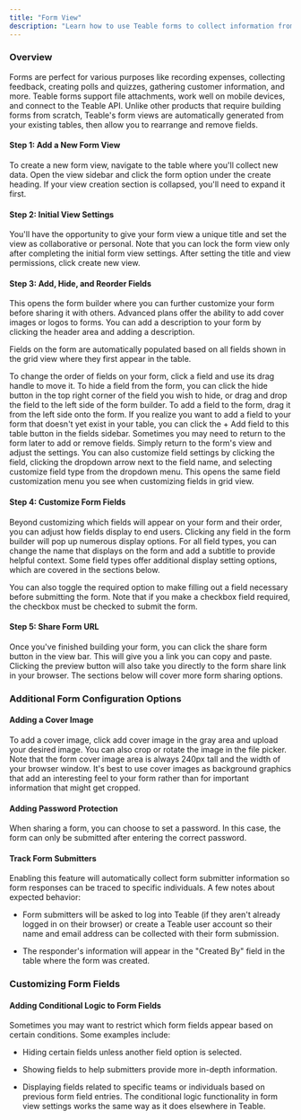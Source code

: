 ```yaml
---
title: "Form View"
description: "Learn how to use Teable forms to collect information from anyone and automatically save it to your Teable base. Each form submission creates a new record in the table where the form view was created."
---
```


### Overview

Forms are perfect for various purposes like recording expenses, collecting feedback, creating polls and quizzes, gathering customer information, and more. Teable forms support file attachments, work well on mobile devices, and connect to the Teable API. Unlike other products that require building forms from scratch, Teable's form views are automatically generated from your existing tables, then allow you to rearrange and remove fields.

#### Step 1: Add a New Form View

To create a new form view, navigate to the table where you'll collect new data. Open the view sidebar and click the form option under the create heading. If your view creation section is collapsed, you'll need to expand it first.

#### Step 2: Initial View Settings

You'll have the opportunity to give your form view a unique title and set the view as collaborative or personal. Note that you can lock the form view only after completing the initial form view settings. After setting the title and view permissions, click create new view.

#### Step 3: Add, Hide, and Reorder Fields

This opens the form builder where you can further customize your form before sharing it with others. Advanced plans offer the ability to add cover images or logos to forms. You can add a description to your form by clicking the header area and adding a description.

Fields on the form are automatically populated based on all fields shown in the grid view where they first appear in the table.

To change the order of fields on your form, click a field and use its drag handle to move it. To hide a field from the form, you can click the hide button in the top right corner of the field you wish to hide, or drag and drop the field to the left side of the form builder. To add a field to the form, drag it from the left side onto the form. If you realize you want to add a field to your form that doesn't yet exist in your table, you can click the + Add field to this table button in the fields sidebar. Sometimes you may need to return to the form later to add or remove fields. Simply return to the form's view and adjust the settings. You can also customize field settings by clicking the field, clicking the dropdown arrow next to the field name, and selecting customize field type from the dropdown menu. This opens the same field customization menu you see when customizing fields in grid view.

#### Step 4: Customize Form Fields

Beyond customizing which fields will appear on your form and their order, you can adjust how fields display to end users. Clicking any field in the form builder will pop up numerous display options. For all field types, you can change the name that displays on the form and add a subtitle to provide helpful context. Some field types offer additional display setting options, which are covered in the sections below.

You can also toggle the required option to make filling out a field necessary before submitting the form. Note that if you make a checkbox field required, the checkbox must be checked to submit the form.

#### Step 5: Share Form URL

Once you've finished building your form, you can click the share form button in the view bar. This will give you a link you can copy and paste. Clicking the preview button will also take you directly to the form share link in your browser. The sections below will cover more form sharing options.

### Additional Form Configuration Options

#### Adding a Cover Image

To add a cover image, click add cover image in the gray area and upload your desired image. You can also crop or rotate the image in the file picker. Note that the form cover image area is always 240px tall and the width of your browser window. It's best to use cover images as background graphics that add an interesting feel to your form rather than for important information that might get cropped.

#### Adding Password Protection

When sharing a form, you can choose to set a password. In this case, the form can only be submitted after entering the correct password.

#### Track Form Submitters

Enabling this feature will automatically collect form submitter information so form responses can be traced to specific individuals. A few notes about expected behavior:

* Form submitters will be asked to log into Teable (if they aren't already logged in on their browser) or create a Teable user account so their name and email address can be collected with their form submission.

* The responder's information will appear in the "Created By" field in the table where the form was created.

### Customizing Form Fields

#### Adding Conditional Logic to Form Fields

Sometimes you may want to restrict which form fields appear based on certain conditions. Some examples include:

* Hiding certain fields unless another field option is selected.

* Showing fields to help submitters provide more in-depth information.

* Displaying fields related to specific teams or individuals based on previous form field entries. The conditional logic functionality in form view settings works the same way as it does elsewhere in Teable.
